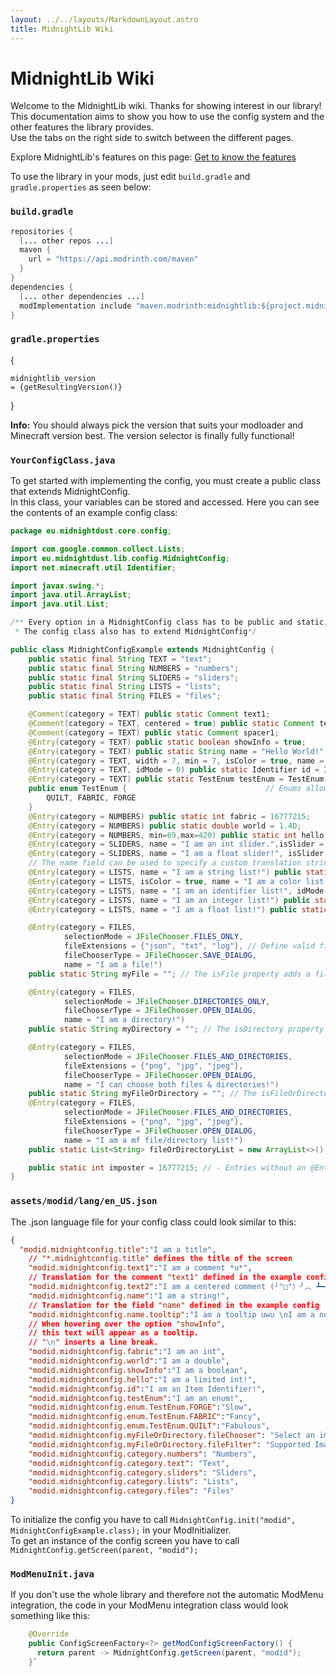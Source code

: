 ```yaml
---
layout: ../../layouts/MarkdownLayout.astro
title: MidnightLib Wiki
---
```



# MidnightLib Wiki

Welcome to the MidnightLib wiki. Thanks for showing interest in our library!  
This documentation aims to show you how to use the config system and the other features the library provides.  
Use the tabs on the right side to switch between the different pages.

Explore MidnightLib's features on this page:
[Get to know the features](/midnightlib)

To use the library in your mods, just edit `build.gradle` and `gradle.properties` as seen below:
### `build.gradle`
```java
repositories {
  [... other repos ...]
  maven {
    url = "https://api.modrinth.com/maven"
  }
}
dependencies {  
  [... other dependencies ...]  
  modImplementation include "maven.modrinth:midnightlib:${project.midnightlib_version}"  
}
```
### `gradle.properties`
<VersionDropdown></VersionDropdown>
{<pre><code className="language-java" id="midnightlib-version" >midnightlib_version = {getResultingVersion()}</code></pre>}

<Notification type="info">
  <Icon name="ion:information-circle-outline" />
  <p>
    <strong>Info:</strong> You should always pick the version that suits your modloader and Minecraft version best.  
    The version selector is finally fully functional!
  </p>
</Notification>  

### `YourConfigClass.java`
To get started with implementing the config, you must create a public class that extends MidnightConfig.  
In this class, your variables can be stored and accessed. Here you can see the contents of an example config class:
```java
package eu.midnightdust.core.config;

import com.google.common.collect.Lists;
import eu.midnightdust.lib.config.MidnightConfig;
import net.minecraft.util.Identifier;

import javax.swing.*;
import java.util.ArrayList;
import java.util.List;

/** Every option in a MidnightConfig class has to be public and static, so we can access it from other classes.
 * The config class also has to extend MidnightConfig*/

public class MidnightConfigExample extends MidnightConfig {
    public static final String TEXT = "text";
    public static final String NUMBERS = "numbers";
    public static final String SLIDERS = "sliders";
    public static final String LISTS = "lists";
    public static final String FILES = "files";

    @Comment(category = TEXT) public static Comment text1;                       // Comments are rendered like an option without a button and are excluded from the config file
    @Comment(category = TEXT, centered = true) public static Comment text2;      // Centered comments are the same as normal ones - just centered!
    @Comment(category = TEXT) public static Comment spacer1;                     // Comments containing the word "spacer" will just appear as a blank line
    @Entry(category = TEXT) public static boolean showInfo = true;               // Example for a boolean option
    @Entry(category = TEXT) public static String name = "Hello World!";          // Example for a string option, which is in a category!
    @Entry(category = TEXT, width = 7, min = 7, isColor = true, name = "I am a color!") public static String titleColor = "#ffffff"; // The isColor property adds a color chooser for a hexadecimal color
    @Entry(category = TEXT, idMode = 0) public static Identifier id = Identifier.ofVanilla("diamond");          // Example for an identifier with matching items displayed next to it!
    @Entry(category = TEXT) public static TestEnum testEnum = TestEnum.FABRIC;   // Example for an enum option
    public enum TestEnum {                               // Enums allow the user to cycle through predefined options
        QUILT, FABRIC, FORGE
    }
    @Entry(category = NUMBERS) public static int fabric = 16777215;                 // Example for an int option
    @Entry(category = NUMBERS) public static double world = 1.4D;                   // Example for a double option
    @Entry(category = NUMBERS, min=69,max=420) public static int hello = 420;   // - The entered number has to be larger than 69 and smaller than 420
    @Entry(category = SLIDERS, name = "I am an int slider.",isSlider = true, min = 0, max = 100) public static int intSlider = 35; // Int fields can also be displayed as a Slider
    @Entry(category = SLIDERS, name = "I am a float slider!", isSlider = true, min = 0f, max = 1f, precision = 1000) public static float floatSlider = 0.24f; // And so can floats! Precision defines the amount of decimal places
    // The name field can be used to specify a custom translation string or plain text
    @Entry(category = LISTS, name = "I am a string list!") public static List<String> stringList = Lists.newArrayList("String1", "String2"); // Array String Lists are also supported
    @Entry(category = LISTS, isColor = true, name = "I am a color list!") public static List<String> colorList = Lists.newArrayList("#ac5f99", "#11aa44"); // Lists also support colors
    @Entry(category = LISTS, name = "I am an identifier list!", idMode = 1) public static List<Identifier> idList = Lists.newArrayList(Identifier.ofVanilla("dirt")); // A list of block identifiers
    @Entry(category = LISTS, name = "I am an integer list!") public static List<Integer> intList = Lists.newArrayList(69, 420);
    @Entry(category = LISTS, name = "I am a float list!") public static List<Float> floatList = Lists.newArrayList(4.1f, -1.3f, -1f);

    @Entry(category = FILES,
            selectionMode = JFileChooser.FILES_ONLY,
            fileExtensions = {"json", "txt", "log"}, // Define valid file extensions
            fileChooserType = JFileChooser.SAVE_DIALOG,
            name = "I am a file!")
    public static String myFile = ""; // The isFile property adds a file picker button

    @Entry(category = FILES,
            selectionMode = JFileChooser.DIRECTORIES_ONLY,
            fileChooserType = JFileChooser.OPEN_DIALOG,
            name = "I am a directory!")
    public static String myDirectory = ""; // The isDirectory property adds a directory picker button

    @Entry(category = FILES,
            selectionMode = JFileChooser.FILES_AND_DIRECTORIES,
            fileExtensions = {"png", "jpg", "jpeg"},
            fileChooserType = JFileChooser.OPEN_DIALOG,
            name = "I can choose both files & directories!")
    public static String myFileOrDirectory = ""; // The isFileOrDirectory property adds a file or directory picker button
    @Entry(category = FILES,
            selectionMode = JFileChooser.FILES_AND_DIRECTORIES,
            fileExtensions = {"png", "jpg", "jpeg"},
            fileChooserType = JFileChooser.OPEN_DIALOG,
            name = "I am a mf file/directory list!")
    public static List<String> fileOrDirectoryList = new ArrayList<>(); // Yes, that's right – you can even have lists of files/directories

    public static int imposter = 16777215; // - Entries without an @Entry or @Comment annotation are ignored
}
```
### `assets/modid/lang/`**`en_US.json`**
The .json language file for your config class could look similar to this:
```json
{
  "modid.midnightconfig.title":"I am a title",
	// "*.midnightconfig.title" defines the title of the screen
	"modid.midnightconfig.text1":"I am a comment *u*",
	// Translation for the comment "text1" defined in the example config
	"modid.midnightconfig.text2":"I am a centered comment (╯°□°）╯︵ ┻━┻",
	"modid.midnightconfig.name":"I am a string!",
	// Translation for the field "name" defined in the example config
	"modid.midnightconfig.name.tooltip":"I am a tooltip uwu \nI am a new line",
	// When hovering over the option "showInfo",
	// this text will appear as a tooltip.
	// "\n" inserts a line break.
	"modid.midnightconfig.fabric":"I am an int",
	"modid.midnightconfig.world":"I am a double",
	"modid.midnightconfig.showInfo":"I am a boolean",
	"modid.midnightconfig.hello":"I am a limited int!",
	"modid.midnightconfig.id":"I am an Item Identifier!",
	"modid.midnightconfig.testEnum":"I am an enum!",
	"modid.midnightconfig.enum.TestEnum.FORGE":"Slow",
	"modid.midnightconfig.enum.TestEnum.FABRIC":"Fancy",
	"modid.midnightconfig.enum.TestEnum.QUILT":"Fabulous",
	"modid.midnightconfig.myFileOrDirectory.fileChooser": "Select an image or directory",
	"modid.midnightconfig.myFileOrDirectory.fileFilter": "Supported Images (.png, .jpg, .jpeg)",
	"modid.midnightconfig.category.numbers": "Numbers",
	"modid.midnightconfig.category.text": "Text",
	"modid.midnightconfig.category.sliders": "Sliders",
	"modid.midnightconfig.category.lists": "Lists",
	"modid.midnightconfig.category.files": "Files"
}
```
    
To initialize the config you have to call `MidnightConfig.init("modid", MidnightConfigExample.class);` in your ModInitializer.  
To get an instance of the config screen you have to call `MidnightConfig.getScreen(parent, "modid");`

### `ModMenuInit.java`
If you don't use the whole library and therefore not the automatic ModMenu integration, the code in your ModMenu integration class would look something like this:
```java 
    @Override
    public ConfigScreenFactory<?> getModConfigScreenFactory() {
      return parent -> MidnightConfig.getScreen(parent, "modid");
    }`
```

<script>
        
        document.addEventListener('alpine:init', () => {
            //Alpine.data('versionSelection', () => ({
            //}))
        })
</script>